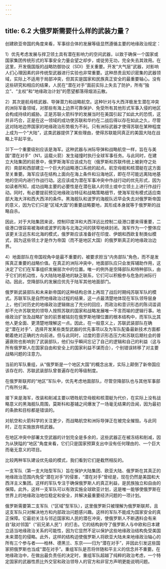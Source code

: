 ```yaml
---
---
---
```

title: 6.2 大俄罗斯需要什么样的武装力量？
---



创建欧亚帝国的角度来看，军事综合体的发展等级显然遵循主要的地缘政治规定：

1）优先考虑发展与捍卫领土具有潜在影响力的空间武器，以致于确保一个国家或国家集团传统形式的军事安全力量会望之却步，或徒劳无功，完全失去其效用。在这里，开发俄国版的战略防御协议（SDI）至关重要。开发“大气层”武器，对影响人们心理因素的非传统型武器进行实验也非常重要。这种昂贵且知识密集的武器领域，实际上不适用于局部冲突，但其实是国家和民族真正安全的最重要轴心。没有这些研究和相应的结果，人民在“潜在对手”面前实际上失去了防护，所有“独立”、“主权”和“地缘政治计划”的愿望都落得烟消云散。

2）其次是航母核武器、导弹潜力和战略航空。这种针对与大西洋极发生潜在冲突的洲际军备领域，对那些有海上边界可靠保护、免受所有其他形式军事入侵的地区会构成持续的威胁。正是苏联火箭科学的发展当时在美国引起了如此大的恐慌，这并非巧合，正是在这一领域的成功使苏联和华约在二战后得以存在如此之久，尽管这对陆地边界国家的地缘政治形势极为不利。只有洲际武器才使得苏联在某种程度上成为一个“大陆”，这类武器提供了某些理由，使得苏联能同真正的美国大陆在战略上平起平坐。

3)下一个重要级别应该是海军。这种武器与洲际导弹和战略航空一样，旨在与美国“潜在对手”（N1，运载火箭）发生碰撞时执行全球军事任务。与此同时，在建立大陆集团的前景中，俄罗斯海军应该成为在（俄罗斯和苏联传统上被剥夺之处的）南部和西部建立一个巨大的战略港口系统的起点。航空母舰和核潜艇在这方面至关重要。海军应该在结构上面向在海上条件和沿海地区，即在尽可能远离陆地基地的空间内进行作战行动。这应该成为潜在军事冲突中作战行动的优先形式，因为如读者所知，成功战略主要的必要性是在潜在敌人的领土或中立领土上进行作战行动。同时，有必要提前预见地缘政治特征和战略策略细节，使海军现有模式适应南部大海大洋和西大西洋的条件。黑海舰队和波罗的海舰队迟早会失去对俄罗斯帝国的意义，因为它们只是“区域大国”的重要战略要地，其形成本身就等于俄罗斯的战略自杀。

因此，对于大陆集团来说，控制印度洋和大西洋远比控制二级港口要来得重要，二级港口很容易被海峡或波罗的海与北海之间的狭窄地峡封闭。海军作为一个整体应该更关注远东和北海的模式，俄罗斯应该准备好在印度、伊朗和西欧复制类似模式，因为这些领土才是作为帝国（而不是地区大国）的俄罗斯真正的地缘政治边界。

4）地面部队在帝国视角中是最不重要的，被要求担当“内务部队”角色，而不是发挥真正重要的战略价值。在真正的洲际冲突中，地面部队应只会发挥辅助作用，这决定了它们在军事组织发展层次中的位置。唯一的例外是空降部队和特种部队，由于它们的机动性，与大陆陆地基地的缺乏联系，它们可以积极参与危急的洲际行动。因此，空降部队的发展应优先于陆军其他地面部门。

俄罗斯武装部队和未来新帝国的这种结构总体上再现了战后时期纯苏联军队的模式。苏联军队是自然地缘政治过程的结果，这一点最清楚地体现在军队领导层身上，他们对历史的地缘政治逻辑做出了充分的回应，而政治和意识形态的陈词滥调却不允许苏联党的领导人按照苏联的国家和战略发展唯一不言而喻的逻辑行事。地缘政治扩张及战略扩张的前景被铭刻在俄罗斯地理位置的根本结构中，而军队比其他人更全面、更清楚地理解这一点。因此，在一般意义上，苏联武装部队在确定“潜在对手”、选择开发某些类型武器的优先事项以及为军队配备最新技术方面都朝着绝对正确的方向前进。但与此同时，过度的意识形态压力和苏联后期社会的普遍衰败也影响到了武装部队，他们似乎瞬间忘记了自己的逻辑和自己的利益（这与所有俄罗斯人在国家自由和安全上的国家利益不谋而合），个别错误转移了对主要战略问题的注意力。

当前的军队重组，从“俄罗斯是一个地区大国”的概念出发，实际上颠倒了新帝国应该存在的、苏联武装部队曾普遍存在的等级制度。

在俄罗斯联邦的“地区”军队中，优先考虑地面部队，尽管空降部队也与其他军事部门有所分离。

接下来是海军，改装和削减主要以牺牲航空母舰和核潜艇为代价，在实际上没有战略意义的黑海舰队周围，莫斯科和基辅之间爆发了一场毫无结果的丑闻，因为最初的条款和目标都是错误的。

对航空和火箭科学的关注更少，而战略航空和洲际导弹正在被完全摧毁。与此同时，正在实施放弃核武器。

在地区冲突中部署太空武器的计划完全是多余的，这些武器正在被冻结和削减，因为从狭隘的“地区”角度来看，它们只是国家预算支出中没有任何理由的、一个巨大而毫无意义的项目。

比较两种军队建设优先级的模式，我们看到它们是截然相反的。

一支军队（第一支大陆型军队）旨在保护大陆集团、欧亚大陆、俄罗斯在其真正的地缘政治范围内免受“潜在对手”的侵害，“潜在对手”曾经是，现在仍然是美国和大西洋主义集团。这样的军队专注于确保俄罗斯人的真正利益，是民族独立和自由的保障。此外，这样一支军队可以有效实施全球欧亚计划，这是唯一能够使俄罗斯在世界上的地缘政治地位稳定和安全，并解决最重要经济问题的一项计划。

俄罗斯需要第二支军队（“区域”型军队），这里俄罗斯只被理解为俄罗斯联邦，且这支军队只对解决地方和内部政治问题感兴趣。这样的军队不能成为国家安全的真正保障。它最初关注与邻近国家和人民的潜在冲突，使俄罗斯人不断遇料会有来自“敌对邻国”（“前兄弟人民”）的打击。它的结构剥夺了俄罗斯人与中欧和日本建立适当地缘政治关系的可能性，因为它显然不足以保护这些地缘政治结构免受美国未来潜在的侵略。此外，这样的结构迫使俄罗斯人将欧亚大陆未来地缘政治轴心的所有三个参与者——柏林、德黑兰、东京——归为“潜在对手”，并因此引发这些国家把俄罗斯也当成“潜在对手”。重组军队是否将伴随和平主义的信念并不重要。在地缘政治中，在做出最负责任的决定时，重组军队超越了纯粹的政治考虑，一个特定国家的武器性质比外交官和政治领导人的官方和非官方声明更能说明问题。
